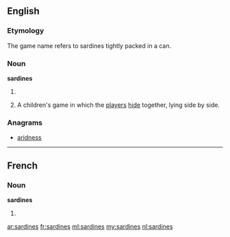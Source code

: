 ==English==

===Etymology===
The game name refers to sardines tightly packed in a can.

===Noun===
'''sardines'''

# {{plural of|sardine}}
# {{uncountable}} A children's game in which the [[player]]s [[hide]] together, lying side by side.

===Anagrams===
* [[aridness#English|aridness]]

----

==French==

===Noun===
'''sardines''' {{f}}

# {{plural of|sardine|lang=fr}}

[[ar:sardines]]
[[fr:sardines]]
[[ml:sardines]]
[[my:sardines]]
[[nl:sardines]]